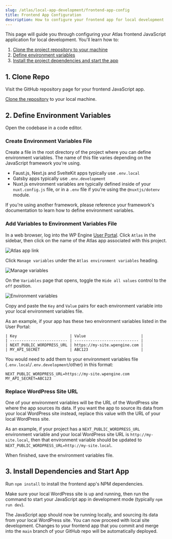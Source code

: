 ```yaml
---
slug: /atlas/local-app-development/frontend-app-config
title: Frontend App Configuration
description: How to configure your frontend app for local development
---
```


This page will guide you through configuring your Atlas frontend JavaScript application for local development. You'll learn how to:

1. [Clone the project repository to your machine](#clone-repo)
1. [Define environment variables](#define-environment-variables)
1. [Install the project dependencies and start the app](#install-dependencies-and-start-app)

## 1. Clone Repo

Visit the GitHub repository page for your frontend JavaScript app.

[Clone the repository](https://docs.github.com/en/repositories/creating-and-managing-repositories/cloning-a-repository) to your local machine.

## 2. Define Environment Variables

Open the codebase in a code editor.

### Create Environment Variables File

Create a file in the root directory of the project where you can define environment variables. The name of this file varies depending on the JavaScript framework you're using.

- Faust.js, Next.js and SvelteKit apps typically use `.env.local`
- Gatsby apps typically use `.env.development`
- Nuxt.js environment variables are typically defined inside of your `nuxt.config.js` file, or in a `.env` file if you're using the `@nuxtjs/dotenv` module.

If you're using another framework, please reference your framework's documentation to learn how to define environment variables.

### Add Variables to Environment Variables File

In a web browser, log into the WP Engine [User Portal](https://my.wpengine.com/atlas). Click `Atlas` in the sidebar, then click on the name of the Atlas app associated with this project.

![Atlas app link](./assets/img/atlas-app-link.png)

Click `Manage variables` under the `Atlas environment variables` heading.

![Manage variables](./assets/img/manage-variables.png)

On the `Variables` page that opens, toggle the `Hide all values` control to the `off` position.

![Environment variables](./assets/img/environment-variables.png)

Copy and paste the `Key` and `Value` pairs for each environment variable into your local environment variables file.

As an example, if your app has these two environment variables listed in the User Portal:

```
| Key                       | Value                        |
| ------------------------- | ---------------------------- |
| NEXT_PUBLIC_WORDPRESS_URL | https://my-site.wpengine.com |
| MY_API_SECRET             | ABC123                       |
```

You would need to add them to your environment variables file (`.env.local`/`.env.development`/other) in this format:

```
NEXT_PUBLIC_WORDPRESS_URL=https://my-site.wpengine.com
MY_API_SECRET=ABC123
```

### Replace WordPress Site URL

One of your environment variables will be the URL of the WordPress site where the app sources its data. If you want the app to source its data from your local WordPress site instead, replace this value with the URL of your local WordPress site.

As an example, if your project has a `NEXT_PUBLIC_WORDPRESS_URL` environment variable and your local WordPress site URL is `http://my-site.local`, then that environment variable should be updated to `NEXT_PUBLIC_WORDPRESS_URL=http://my-site.local`.

When finished, save the environment variables file.

## 3. Install Dependencies and Start App

Run `npm install` to install the frontend app's NPM dependencies.

Make sure your local WordPress site is up and running, then run the command to start your JavaScript app in development mode (typically `npm run dev`).

The JavaScript app should now be running locally, and sourcing its data from your local WordPress site. You can now proceed with local site development. Changes to your frontend app that you commit and merge into the `main` branch of your GitHub repo will be automatically deployed.

